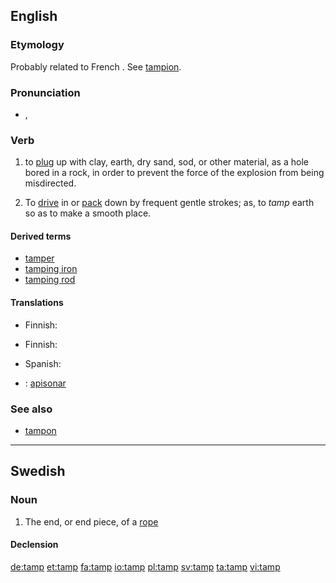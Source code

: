 ==English==

===Etymology===
Probably related to French {{term|tamponner||to plug or stop|lang=fr}}. See [[tampion]].
: {{etystub}}

===Pronunciation===
* {{a|UK}} {{IPA|/tæmp/}}, {{SAMPA|/t{mp/}}

===Verb===
{{en-verb|tamps|tamping|tamped|tamped}}

# {{context|blasting}} to [[plug]] up with clay, earth, dry sand, sod, or other material, as a hole bored in a rock, in order to prevent the force of the explosion from being misdirected.
# To [[drive]] in or [[pack]] down by frequent gentle strokes; as, to ''tamp'' earth so as to make a smooth place.

====Derived terms====
* [[tamper]]
* [[tamping iron]]
* [[tamping rod]]

====Translations====
{{trans-top|to plug up with clay or other material}}
* Finnish: {{t|fi|tulpata}}
{{trans-mid}}
{{trans-bottom}}

{{trans-top|to pack down}}
* Finnish: {{t|fi|tampata}}
{{trans-mid}}
* Spanish: {{t|es|apisonar}}
{{trans-bottom}}
{{checktrans-top}}
* {{ttbc|es}}: [[apisonar]]
{{trans-bottom}}

===See also===
* [[tampon]]

----

==Swedish==

===Noun===
{{sv-noun|g=c}}

# The end, or end piece, of a [[rope]]

====Declension====
{{sv-noun-reg-ar}}

[[de:tamp]]
[[et:tamp]]
[[fa:tamp]]
[[io:tamp]]
[[pl:tamp]]
[[sv:tamp]]
[[ta:tamp]]
[[vi:tamp]]